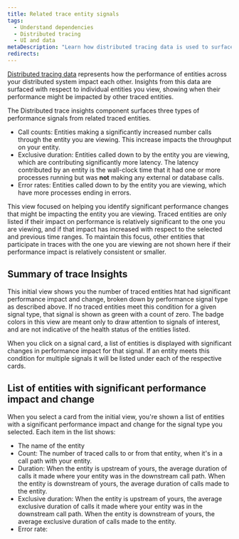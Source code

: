 ```yaml
---
title: Related trace entity signals
tags:
  - Understand dependencies
  - Distributed tracing
  - UI and data
metaDescription: "Learn how distributed tracing data is used to surface performance impacts caused by traced entities."
redirects:
---
```


[Distributed tracing data](/docs/distributed-tracing/concepts/how-new-relic-distributed-tracing-works/#trace-structure) represents how the performance of entities across your distributed system impact each other.
Insights from this data are surfaced with respect to individual entities you view, showing when their performance might be impacted by other traced entities.

The Distributed trace insights component surfaces three types of performance signals from related traced entities.

* Call counts: Entities making a significantly increased number calls through the entity you are viewing. This increase impacts the throughput on your entity.
* Exclusive duration: Entities called down to by the entity you are viewing, which are contributing significantly more latency. The latency contributed by an entity is the wall-clock time that it had one or more processes running but was **not** making any external or database calls.
* Error rates: Entities called down to by the entity you are viewing, which have more processes ending in errors.

This view focused on helping you identify significant performance changes that might be impacting the entity you are viewing.
Traced entities are only listed if their impact on performance is relatively significant to the one you are viewing, and if that impact has increased with respect to the selected and previous time ranges.
To maintain this focus, other entities that participate in traces with the one you are viewing are not shown here if their performance impact is relatively consistent or smaller.

## Summary of trace Insights

This initial view shows you the number of traced entities htat had significant performance impact and change, broken down by performance signal type as described above.
If no traced entities meet this condition for a given signal type, that signal is shown as green with a count of zero.
The badge colors in this view are meant only to draw attention to signals of interest, and are not indicative of the health status of the entities listed.

When you click on a signal card, a list of entities is displayed with significant changes in performance impact for that signal.
If an entity meets this condition for multiple signals it will be listed under each of the respective cards.

## List of entities with significant performance impact and change

When you select a card from the initial view, you're shown a list of entities with a significant performance impact and change for the signal type you selected.
Each item in the list shows:

* The name of the entity
* Count: The number of traced calls to or from that entity, when it's in a call path with your entity.
* Duration: When the entity is upstream of yours, the average duration of calls it made where your entity was in the downstream call path. When the entity is downstream of yours, the average duration of calls made to the entity.
* Exclusive duration: When the entity is upstream of yours, the average exclusive duration of calls it made where your entity was in the downstream call path. When the entity is downstream of yours, the average exclusive duration of calls made to the entity.
* Error rate: 
